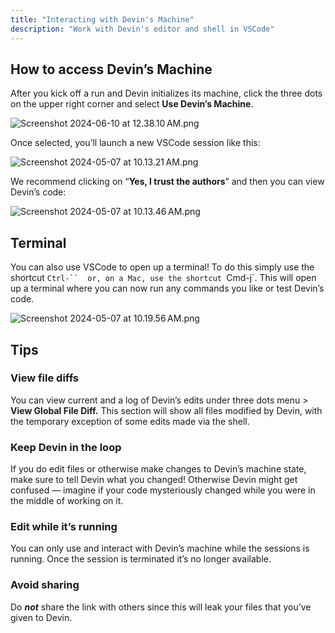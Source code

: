 ```yaml
---
title: "Interacting with Devin's Machine"
description: "Work with Devin's editor and shell in VSCode"
---
```


## How to access Devin’s Machine

After you kick off a run and Devin initializes its machine, click the three dots on the upper right corner and select **Use Devin’s Machine**.

![Screenshot 2024-06-10 at 12.38.10 AM.png](https://prod-files-secure.s3.us-west-2.amazonaws.com/4f925d22-65a4-47c3-9aed-b65e115aaef3/39276f24-8f4f-4ae3-9516-5b64dcde27a8/Screenshot_2024-06-10_at_12.38.10_AM.png)

Once selected, you’ll launch a new VSCode session like this:

![Screenshot 2024-05-07 at 10.13.21 AM.png](https://prod-files-secure.s3.us-west-2.amazonaws.com/4f925d22-65a4-47c3-9aed-b65e115aaef3/b62c1fb8-d9e3-4d89-80ce-bc6b52a96575/Screenshot_2024-05-07_at_10.13.21_AM.png)

We recommend clicking on “**Yes, I trust the authors**” and then you can view Devin’s code:

![Screenshot 2024-05-07 at 10.13.46 AM.png](https://prod-files-secure.s3.us-west-2.amazonaws.com/4f925d22-65a4-47c3-9aed-b65e115aaef3/879a3bf4-c6b3-46da-813e-0cae6d6cd08d/Screenshot_2024-05-07_at_10.13.46_AM.png)

## Terminal

You can also use VSCode to open up a terminal! To do this simply use the shortcut `Ctrl-``  or, on a Mac, use the shortcut `Cmd-j`. This will open up a terminal where you can now run any commands you like or test Devin’s code.

![Screenshot 2024-05-07 at 10.19.56 AM.png](https://prod-files-secure.s3.us-west-2.amazonaws.com/4f925d22-65a4-47c3-9aed-b65e115aaef3/edbe7809-fc7b-4e77-a932-558f4ba701ae/Screenshot_2024-05-07_at_10.19.56_AM.png)

## Tips

### View file diffs

You can view current and a log of Devin’s edits under three dots menu > **View Global File Diff.** This section will show all files modified by Devin, with the temporary exception of some edits made via the shell.

### Keep Devin in the loop

If you do edit files or otherwise make changes to Devin’s machine state, make sure to tell Devin what you changed! Otherwise Devin might get confused — imagine if your code mysteriously changed while you were in the middle of working on it. 

### Edit while it’s running

You can only use and interact with Devin’s machine while the sessions is running. Once the session is terminated it’s no longer available.

### Avoid sharing

Do ***not*** share the link with others since this will leak your files that you’ve given to Devin.
